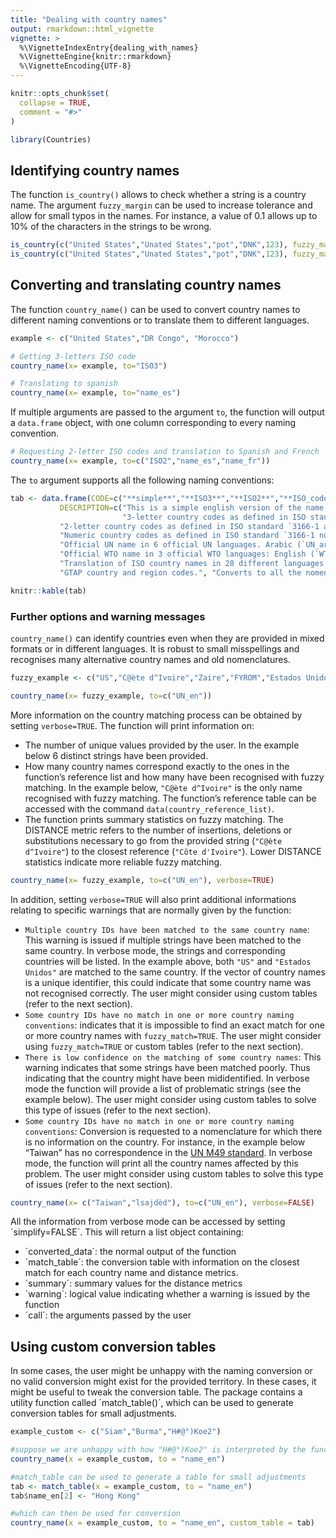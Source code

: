 ```yaml
---
title: "Dealing with country names"
output: rmarkdown::html_vignette
vignette: >
  %\VignetteIndexEntry{dealing_with_names}
  %\VignetteEngine{knitr::rmarkdown}
  %\VignetteEncoding{UTF-8}
---
```


```r
knitr::opts_chunk$set(
  collapse = TRUE,
  comment = "#>"
)

library(Countries)
```

## Identifying country names

The function `is_country()` allows to check whether a string is a country name. The argument `fuzzy_margin` can be used to increase tolerance and allow for small typos in the names. For instance, a value of 0.1 allows up to 10% of the characters in the strings to be wrong.

```r
is_country(c("United States","Unated States","pot","DNK",123), fuzzy_margin = 0)
is_country(c("United States","Unated States","pot","DNK",123), fuzzy_margin = 0.1)
```

## Converting and translating country names

The function `country_name()` can be used to convert country names to different naming conventions or to translate them to different languages. 

```r
example <- c("United States","DR Congo", "Morocco")

# Getting 3-letters ISO code
country_name(x= example, to="ISO3")

# Translating to spanish
country_name(x= example, to="name_es")
```

If multiple arguments are passed to the argument `to`, the function will output a `data.frame` object, with one column corresponding to every naming convention.

```r
# Requesting 2-letter ISO codes and translation to Spanish and French
country_name(x= example, to=c("ISO2","name_es","name_fr"))
```


The `to` argument supports all the following naming conventions:




```r
tab <- data.frame(CODE=c("**simple**","**ISO3**","**ISO2**","**ISO_code**","**UN_**xx","**WTO_**xx","**name_**xx","**GTAP**", "**all**"),
           DESCRIPTION=c("This is a simple english version of the name containing only ASCII characters. This nomenclature is available for all countries.",
                         "3-letter country codes as defined in ISO standard `3166-1 alpha-3`. This nomenclature is available only for the territories in the standard (currently 249 territories).",
           "2-letter country codes as defined in ISO standard `3166-1 alpha-2`. This nomenclature is available only for the territories in the standard (currently 249 territories).",
           "Numeric country codes as defined in ISO standard `3166-1 numeric`. This country code is the same as the UN's country number (M49 standard). This nomenclature is available for the territories in the ISO standard (currently 249 countries).",
           "Official UN name in 6 official UN languages. Arabic (`UN_ar`), Chinese  (`UN_zh`), English  (`UN_en`), French  (`UN_fr`), Spanish  (`UN_es`), Russian (`UN_ru`). This nomenclature is only available for countries in the M49 standard (currently 249 territories).",
           "Official WTO name in 3 official WTO languages: English (`WTO_en`), French (`WTO_fr`), Spanish (`WTO_es`). This nomenclature is only available for WTO members and observers (currently 189 entities).",
           "Translation of ISO country names in 28 different languages: Arabic (`name_ar`), Bulgarian (`name_bg`), Czech (`name_cs`), Danish (`name_da`), German (`name_de`), Greek (`name_el`), English  (`name_en`), Spanish  (`name_es`), Estonian (`name_et`),  Basque (`name_eu`),  Finnish (`name_fi`), French (`name_fr`), Hungarian (`name_hu`), Italian (`name_it`), Japponease (`name_ja`), Korean (`name_ko`), Lithuanian (`name_lt`), Dutch (`name_nl`), Norwegian (`name_no`), Polish (`name_po`), Portuguese (`name_pt`), Romenian (`name_ro`), Russian (`name_ru`), Slovak (`name_sk`), Swedish (`name_sv`), Thai (`name_th`), Ukranian (`name_uk`), Chinese simplified (`name_zh`), Chinese traditional (`name_zh-tw`)",
           "GTAP country and region codes.", "Converts to all the nomenclatures and languages in this table"))

knitr::kable(tab)
```





### Further options and warning messages

`country_name()` can identify countries even when they are provided in mixed formats or in different languages. It is robust to small misspellings and recognises many alternative country names and old nomenclatures.  

```r
fuzzy_example <- c("US","C@ète d^Ivoire","Zaire","FYROM","Estados Unidos","ITA")

country_name(x= fuzzy_example, to=c("UN_en"))
```

More information on the country matching process can be obtained by setting `verbose=TRUE`. The function will print information on:

* The number of unique values provided by the user. In the example below 6 distinct strings have been provided.
* How many country names correspond exactly to the ones in the function's reference list and how many have been recognised with fuzzy matching. In the example below, `"C@ète d^Ivoire"` is the only name recognised with fuzzy matching. The function's reference table can be accessed with the command `data(country_reference_list)`.
* The function prints summary statistics on fuzzy matching. The DISTANCE metric refers to the number of insertions, deletions or substitutions necessary to go from the provided string (`"C@ète d^Ivoire"`) to the closest reference (`"Côte d'Ivoire"`). Lower DISTANCE statistics indicate more reliable fuzzy matching.  


```r
country_name(x= fuzzy_example, to=c("UN_en"), verbose=TRUE)
```

In addition, setting `verbose=TRUE` will also print additional informations relating  to specific warnings that are normally given by the function:

* `Multiple country IDs have been matched to the same country name`: This warning is issued if multiple strings have been matched to the same country. In verbose mode, the strings and corresponding countries will be listed. In the example above, both `"US"` and `"Estados Unidos"` are matched to the same country. If the vector of country names is a unique identifier, this could indicate that some country name was not recognised correctly. The user might consider using custom tables (refer to the next section).
* `Some country IDs have no match in one or more country naming conventions`: indicates that it is impossible to find an exact match for one or more country names with `fuzzy_match=TRUE`. The user might consider using `fuzzy_match=TRUE` or custom tables (refer to the next section). 
* `There is low confidence on the matching of some country names`: This warning indicates that some strings have been matched poorly. Thus indicating that the country might have been mididentified. In verbose mode the function will provide a list of problematic strings (see the example below). The user might consider using custom tables to solve this type of issues (refer to the next section). 
* `Some country IDs have no match in one or more country naming conventions`: Conversion is requested to a nomenclature for which there is no information on the country. For instance, in the example below "Taiwan" has no correspondence in the [UN M49 standard](https://unstats.un.org/unsd/methodology/m49/). In verbose mode, the function will print all the country names affected by this problem. The user might consider using custom tables to solve this type of issues (refer to the next section). 

```r
country_name(x= c("Taiwan","lsajdèd"), to=c("UN_en"), verbose=FALSE)
```

All the information from verbose mode can be accessed by setting ´simplify=FALSE´. This will return a list object containing:

* ´converted_data´: the normal output of the function
* ´match_table´: the conversion table with information on the closest match for each country name and distance metrics.
* ´summary´: summary values for the distance metrics
* ´warning´: logical value indicating whether a warning is issued by the function
* ´call´: the arguments passed by the user

## Using custom conversion tables

In some cases, the user might be unhappy with the naming conversion or no valid conversion might exist for the provided territory. In these cases, it might be useful to tweak the conversion table. The package contains a utility function called ´match_table()´, which can be used to generate conversion tables for small adjustments. 

```r
example_custom <- c("Siam","Burma","H#@°)Koe2")

#suppose we are unhappy with how "H#@°)Koe2" is interpreted by the function
country_name(x = example_custom, to = "name_en")

#match_table can be used to generate a table for small adjustments
tab <- match_table(x = example_custom, to = "name_en")
tab$name_en[2] <- "Hong Kong"

#which can then be used for conversion
country_name(x = example_custom, to = "name_en", custom_table = tab)
```





